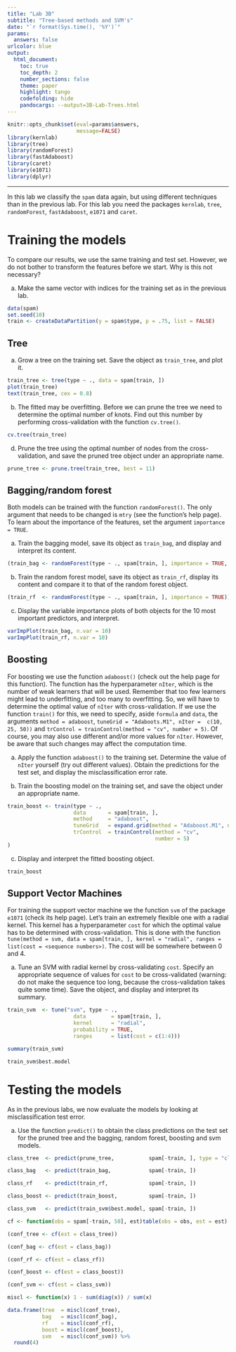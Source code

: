 ---
title: "Lab 3B"
subtitle: "Tree-based methods and SVM's"
date: "`r format(Sys.time(), '%Y')`"
params:
  answers: false
urlcolor: blue
output: 
  html_document:
    toc: true
    toc_depth: 2
    number_sections: false
    theme: paper
    highlight: tango
    codefolding: hide
    pandocargs: --output=3B-Lab-Trees.html
---


```{r setup, include=F, message=F}
knitr::opts_chunk$set(eval=params$answers, 
                      message=FALSE)
library(kernlab)
library(tree)
library(randomForest)
library(fastAdaboost)
library(caret)
library(e1071)
library(dplyr)
```

---

In this lab we classify the `spam` data again, but using different techniques than in the previous lab. For this lab you need the packages `kernlab`, `tree`, `randomForest`, `fastAdaboost`, `e1071` and `caret`. 


# Training the models

To compare our results, we use the same training and test set. However, we do not bother to transform the features before we start. Why is this not necessary? 

a. Make the same vector with indices for the training set as in the previous lab. 

```{r}
data(spam)
set.seed(10) 
train <- createDataPartition(y = spam$type, p = .75, list = FALSE)
```

## Tree

a. Grow a tree on the training set. Save the object as `train_tree`, and plot it. 

```{r}
train_tree <- tree(type ~ ., data = spam[train, ])
plot(train_tree)
text(train_tree, cex = 0.8)
```

b. The fitted may be overfitting. Before we can prune the tree we need to determine the optimal number of knots. Find out this number by performing cross-validation with the function `cv.tree()`.

```{r}
cv.tree(train_tree)
```


d. Prune the tree using the optimal number of nodes from the cross-validation, and save the pruned tree object under an appropriate name.

```{r}
prune_tree <- prune.tree(train_tree, best = 11)
```

## Bagging/random forest

Both models can be trained with the function `randomForest()`. The only argument that needs to be changed is `mtry` (see the function's help page). To learn about the importance of the features, set the argument `importance = TRUE`. 

a. Train the bagging model, save its object as `train_bag`, and display and interpret its content.

```{r}
(train_bag <- randomForest(type ~ ., spam[train, ], importance = TRUE, mtry = 57))
```

b. Train the random forest model, save its object as `train_rf`, display its content and compare it to that of the random forest object.

```{r}
(train_rf  <- randomForest(type ~ ., spam[train, ], importance = TRUE))
```


c. Display the variable importance plots of both objects for the 10 most important predictors, and interpret.

```{r}
varImpPlot(train_bag, n.var = 10)
varImpPlot(train_rf, n.var = 10)
```


## Boosting

For boosting we use the function `adaboost()` (check out the help page for this function). The function has the hyperparameter `nIter`, which is the number of weak learners that will be used. Remember that too few learners might lead to underfitting, and too many to overfitting. So, we will have to determine the optimal value of `nIter` with cross-validation. If we use the function `train()` for this, we need to specify, aside  `formula` and `data`, the arguments `method = adaboost`,  `tuneGrid = "Adaboots.M1", nIter =  c(10, 25, 50))` and `trControl = trainControl(method = "cv", number = 5)`. Of course, you may also use different and/or more values for `nIter`. However, be aware that such changes may affect the computation time. 

 
a. Apply the function `adaboost()` to the training set. Determine the value of `nIter` yourself (try out different values). Obtain the predictions for the test set, and display the misclassification error rate.

b. Train the boosting model on the training set, and save the object under an appropriate name. 


```{r ada, cache=T}
train_boost <- train(type ~ ., 
                     data       = spam[train, ], 
                     method     = "adaboost",
                     tuneGrid   = expand.grid(method = "Adaboost.M1", nIter = c(10, 25, 50)),
                     trControl  = trainControl(method = "cv", 
                                               number = 5)
)
```

c. Display and interpret the fitted boosting object.

```{r}
train_boost
```

## Support Vector Machines 

For training the support vector machine we the function `svm` of the package `e1071` (check its help page). Let's train an extremely flexible one with a radial kernel. This kernel has a hyperparameter `cost` for which the optimal value has to be determined with cross-validation. This is done with the function  `tune(method = svm, data = spam[train, ], kernel = "radial", ranges = list(cost = <sequence numbers>)`. The cost will be somewhere between 0 and 4. 

a. Tune an SVM with radial kernel by cross-validating `cost`. Specify an appropriate sequence of values for `cost` to be cross-validated (warning: do not make the sequence too long, because the cross-validation takes quite some time). Save the object, and display and interpret its summary. 

```{r radial, cache=T}
train_svm  <- tune("svm", type ~ ., 
                     data        = spam[train, ], 
                     kernel      = "radial",
                     probability = TRUE, 
                     ranges      = list(cost = c(1:4)))

summary(train_svm)
```


```{r}
train_svm$best.model
```



# Testing the models

As in the previous labs, we now evaluate the models by looking at misclassification test error. 



a. Use the function `predict()` to obtain the class predictions on the test set for the pruned tree and the bagging, random forest, boosting and svm models.

```{r}
class_tree  <- predict(prune_tree,           spam[-train, ], type = "class")

class_bag   <- predict(train_bag,            spam[-train, ])

class_rf    <- predict(train_rf,             spam[-train, ])

class_boost <- predict(train_boost,          spam[-train, ])

class_svm   <- predict(train_svm$best.model, spam[-train, ])
```


```{r}
cf <- function(obs = spam[-train, 58], est)table(obs = obs, est = est)

(conf_tree <- cf(est = class_tree))

(conf_bag <- cf(est = class_bag))

(conf_rf <- cf(est = class_rf))

(conf_boost <- cf(est = class_boost))

(conf_svm <- cf(est = class_svm))

```

```{r}
miscl <- function(x) 1 - sum(diag(x)) / sum(x)

data.frame(tree  = miscl(conf_tree),
           bag   = miscl(conf_bag),
           rf    = miscl(conf_rf),
           boost = miscl(conf_boost),
           svm   = miscl(conf_svm)) %>% 
  round(4) 
```


